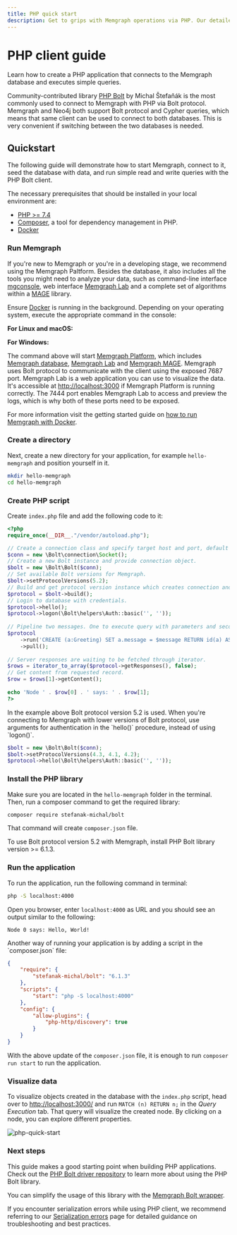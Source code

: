 ```yaml
---
title: PHP quick start
description: Get to grips with Memgraph operations via PHP. Our detailed guide navigates you to proficient use of PHP for graph computing needs.
---
```



# PHP client guide

Learn how to create a PHP application that connects to the Memgraph database and executes simple queries.

Community-contributed library [PHP Bolt](https://github.com/neo4j-php/Bolt) by Michal Štefaňák is the most commonly used to connect to Memgraph with PHP via Bolt protocol. 
Memgraph and Neo4j both support Bolt protocol and Cypher queries, which means that same client can be used to connect to both databases.
This is very convenient if switching between the two databases is needed. 

## Quickstart

The following guide will demonstrate how to start Memgraph, connect to it, seed the database with data, and run simple read and write queries with the PHP Bolt client.

The necessary prerequisites that should be installed in your local environment are:

- [PHP >= 7.4](https://www.php.net/manual/en/install.php)
- [Composer](https://getcomposer.org/doc/00-intro.md#installation-linux-unix-macos), a tool for dependency management in PHP.
- [Docker](https://docs.docker.com/get-docker/)

<Steps>

### Run Memgraph 

If you're new to Memgraph or you're in a developing stage, we
recommend using the Memgraph Paltform. Besides the database, it also
includes all the tools you might need to analyze your data, such as command-line
interface [mgconsole](/getting-started/cli), web interface [Memgraph
Lab](/data-visualization) and a complete set of algorithms within a
[MAGE](/advanced-algorithms) library.

Ensure [Docker](https://docs.docker.com/engine/install/) is running in the
background. Depending on your operating system, execute the appropriate command
in the console:

**For Linux and macOS:**

<CodeSnippet code="curl https://install.memgraph.com | sh" page="client-libraries/php"/>

**For Windows:**

<CodeSnippet code="curl -L https://raw.githubusercontent.com/memgraph/memgraph-platform/add-docker-compose/docker-compose.yml -o docker-compose.yml && docker-compose -f docker-compose.yml up" page="client-libraries/php"/>

The command above will start [Memgraph
Platform](/getting-started/install-memgraph/docker#install-memgraph-platform),
which includes [Memgraph
database](/getting-started/install-memgraph/docker#other-available-docker-images),
[Memgraph Lab](/data-visualization#quick-start) and [Memgraph
MAGE](/advanced-algorithms#quick-start). Memgraph uses Bolt protocol to
communicate with the client using the exposed 7687 port. Memgraph Lab is a web
application you can use to visualize the data. It's accessible at
[http://localhost:3000](http://localhost:3000) if Memgraph Platform is running
correctly. The 7444 port enables Memgraph Lab to access and preview the logs,
which is why both of these ports need to be exposed. 

For more information visit the getting started guide on [how to run Memgraph
with Docker](/getting-started/install-memgraph/docker).

### Create a directory

Next, create a new directory for your application, for example `hello-memgraph` and
position yourself in it.

```bash
mkdir hello-memgraph
cd hello-memgraph
```

### Create PHP script

Create `index.php` file and add the following code to it:

```php
<?php
require_once(__DIR__."/vendor/autoload.php");

// Create a connection class and specify target host and port, default is localhost.
$conn = new \Bolt\connection\Socket();
// Create a new Bolt instance and provide connection object.
$bolt = new \Bolt\Bolt($conn);
// Set available Bolt versions for Memgraph.
$bolt->setProtocolVersions(5.2);
// Build and get protocol version instance which creates connection and executes handshake.
$protocol = $bolt->build();
// Login to database with credentials.
$protocol->hello();
$protocol->logon(\Bolt\helpers\Auth::basic('', ''));
 
// Pipeline two messages. One to execute query with parameters and second to pull records.
$protocol
    ->run('CREATE (a:Greeting) SET a.message = $message RETURN id(a) AS nodeId, a.message AS message', ['message' => 'Hello, World!'])
    ->pull();
 
// Server responses are waiting to be fetched through iterator.
$rows = iterator_to_array($protocol->getResponses(), false);
// Get content from requested record.
$row = $rows[1]->getContent();
 
echo 'Node ' . $row[0] . ' says: ' . $row[1];
?>
```

<Callout type="info">
In the example above Bolt protocol version 5.2 is used. When you're connecting to Memgraph with lower versions of Bolt protocol, use arguments for authentication in the `hello()` procedure, instead of using `logon()`.

```php
$bolt = new \Bolt\Bolt($conn);
$bolt->setProtocolVersions(4.3, 4.1, 4.2);
$protocol->hello(\Bolt\helpers\Auth::basic('', ''));
```
</Callout>

### Install the PHP library

Make sure you are located in the `hello-memgraph` folder in the terminal. 
Then, run a composer command to get the required library:

```sh
composer require stefanak-michal/bolt
```

That command will create `composer.json` file.

<Callout type="info">
To use Bolt protocol version 5.2 with Memgraph, install PHP Bolt library version >= 6.1.3.
</Callout>

### Run the application

To run the application, run the following command in terminal:

```sh 
php -S localhost:4000
```

Open you browser, enter `localhost:4000` as URL and you should see an output similar to the following:

```
Node 0 says: Hello, World!
```

<Callout type="info">
Another way of running your application is by adding a script in the `composer.json` file:

```json
{
    "require": {
        "stefanak-michal/bolt": "6.1.3"
    }, 
    "scripts": {
        "start": "php -S localhost:4000"
    },
    "config": {
        "allow-plugins": {
            "php-http/discovery": true
        }
    }
}
```

With the above update of the `composer.json` file, it is enough to run `composer run start` to run the application. 
</Callout>

### Visualize data

To visualize objects created in the database with the `index.php` script, head over to [http://localhost:3000/](http://localhost:3000/) and run `MATCH (n) RETURN n;` in the _Query Execution_ tab.
That query will visualize the created node. By clicking on a node, you can explore different properties.

![php-quick-start](/pages/client-libraries/php/php-visualization.png)

### Next steps

This guide makes a good starting point when building PHP applications. Check out the [PHP Bolt driver repository](https://github.com/neo4j-php/Bolt) to learn more about using the PHP Bolt library.

You can simplify the usage of this library with the [Memgraph Bolt wrapper](https://github.com/stefanak-michal/memgraph-bolt-wrapper).

</Steps>

<Callout type="info">

If you encounter serialization errors while using PHP client, we recommend
referring to our [Serialization errors](/help-center/errors/serialization) page
for detailed guidance on troubleshooting and best practices. 

</Callout>
